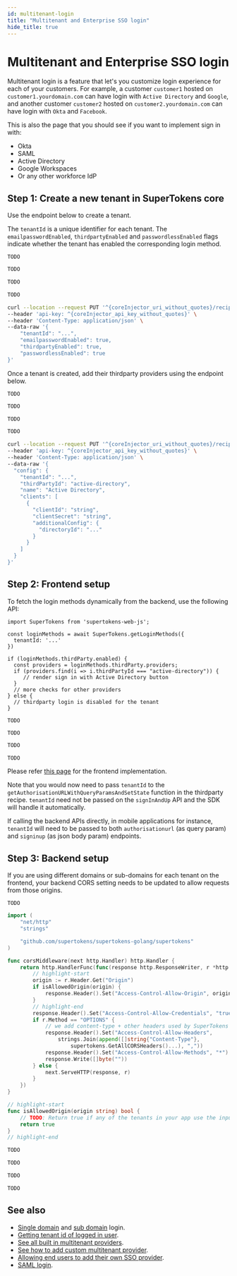 ```yaml
---
id: multitenant-login
title: "Multitenant and Enterprise SSO login"
hide_title: true
---
```




<!-- COPY SECTION -->
<!-- ./thirdparty/pre-built-ui/multitenant-login.mdx  -->
<!-- 1 -->

<MultiTenancyPaidBanner />

# Multitenant and Enterprise SSO login

Multitenant login is a feature that let's you customize login experience for each of your customers. For example, a customer `customer1` hosted on `customer1.yourdomain.com` can have login with `Active Directory` and `Google`, and another customer `customer2` hosted on `customer2.yourdomain.com` can have login with `Okta` and `Facebook`.

This is also the page that you should see if you want to implement sign in with:
- Okta
- SAML
- Active Directory
- Google Workspaces
- Or any other workforce IdP

<!-- END COPY SECTION -->

<!-- COPY SECTION -->
<!-- ./thirdparty/pre-built-ui/multitenant-login.mdx  -->
<!-- 2 -->

## Step 1: Create a new tenant in SuperTokens core

Use the endpoint below to create a tenant.

The `tenantId` is a unique identifier for each tenant. The `emailpasswordEnabled`, `thirdpartyEnabled` and `passwordlessEnabled` flags indicate whether the tenant has enabled the corresponding login method.

<BackendSDKTabs enableCurl>

<TabItem value="nodejs">

```tsx
TODO
```

</TabItem>
<TabItem value="go">

```go
TODO
```

</TabItem>
<TabItem value="python">

<PythonSyncAsyncSubTabs>
<TabItem value="asyncio">

```python
TODO
```

</TabItem>

<TabItem value="syncio">

```python
TODO
```

</TabItem>
</PythonSyncAsyncSubTabs>

</TabItem>

<TabItem value="curl">

<CoreInjector defaultValue="http://localhost:3567">

```bash
curl --location --request PUT '^{coreInjector_uri_without_quotes}/recipe/multitenancy/tenant' \
--header 'api-key: ^{coreInjector_api_key_without_quotes}' \
--header 'Content-Type: application/json' \
--data-raw '{
    "tenantId": "...",
    "emailpasswordEnabled": true,
    "thirdpartyEnabled": true,
    "passwordlessEnabled": true
}'
```

</CoreInjector>

</TabItem>

</BackendSDKTabs>

Once a tenant is created, add their thirdparty providers using the endpoint below.

<BackendSDKTabs enableCurl>

<TabItem value="nodejs">

```tsx
TODO
```

</TabItem>
<TabItem value="go">

```go
TODO
```

</TabItem>
<TabItem value="python">

<PythonSyncAsyncSubTabs>
<TabItem value="asyncio">

```python
TODO
```

</TabItem>

<TabItem value="syncio">

```python
TODO
```

</TabItem>
</PythonSyncAsyncSubTabs>

</TabItem>

<TabItem value="curl">

<CoreInjector defaultValue="http://localhost:3567">

```bash
curl --location --request PUT '^{coreInjector_uri_without_quotes}/recipe/multitenancy/config/thirdparty' \
--header 'api-key: ^{coreInjector_api_key_without_quotes}' \
--header 'Content-Type: application/json' \
--data-raw '{
  "config": {
    "tenantId": "...",
    "thirdPartyId": "active-directory",
    "name": "Active Directory",
    "clients": [
      {
        "clientId": "string",
        "clientSecret": "string",
        "additionalConfig": {
          "directoryId": "..."
        }
      }
    ]
  }
}'
```

</CoreInjector>

</TabItem>

</BackendSDKTabs>


<!-- END COPY SECTION -->

## Step 2: Frontend setup

To fetch the login methods dynamically from the backend, use the following API:

<FrontendCustomUITabs>
<TabItem value="web">

<NpmOrScriptTabs>
<TabItem value="npm">

```tsx
import SuperTokens from 'supertokens-web-js';

const loginMethods = await SuperTokens.getLoginMethods({
  tenantId: '...'
})

if (loginMethods.thirdParty.enabled) {
  const providers = loginMethods.thirdParty.providers;
  if (providers.find(i => i.thirdPartyId === "active-directory")) {
     // render sign in with Active Directory button
  }
  // more checks for other providers
} else {
  // thirdparty login is disabled for the tenant
}
```

</TabItem>
<TabItem value="script">

```tsx
TODO
```

</TabItem>
</NpmOrScriptTabs>

</TabItem>

<TabItem value="mobile">

<FrontendMobileSubTabs>

<TabItem value="reactnative">

```tsx
TODO
```

</TabItem>

<TabItem value="android">

```kotlin
TODO
```

</TabItem>

<TabItem value="ios">

```swift
TODO
```

</TabItem>

</FrontendMobileSubTabs>

</TabItem>

</FrontendCustomUITabs>

Please refer [this page](./thirdparty-login) for the frontend implementation. 

Note that you would now need to pass `tenantId` to the `getAuthorisationURLWithQueryParamsAndSetState` function in the thirdparty recipe. `tenantId` need not be passed on the `signInAndUp` API and the SDK will handle it automatically.

If calling the backend APIs directly, in mobile applications for instance, `tenantId` will need to be passed to both `authorisationurl` (as query param) and `signinup` (as json body param) endpoints.


<!-- COPY SECTION -->
<!-- ./thirdparty/pre-built-ui/multitenant-login.mdx  -->
<!-- 3 -->

## Step 3: Backend setup

If you are using different domains or sub-domains for each tenant on the frontend, your backend CORS setting needs to be updated to allow requests from those origins.

<BackendSDKTabs>
<TabItem value="nodejs">

```tsx
TODO
```
</TabItem>
<TabItem value="go">

<GoFrameworkSubTabs>

<TabItem value="http">

```go
import (
	"net/http"
	"strings"

	"github.com/supertokens/supertokens-golang/supertokens"
)

func corsMiddleware(next http.Handler) http.Handler {
	return http.HandlerFunc(func(response http.ResponseWriter, r *http.Request) {
		// highlight-start
		origin := r.Header.Get("Origin")
		if isAllowedOrigin(origin) {
			response.Header().Set("Access-Control-Allow-Origin", origin)
		}
		// highlight-end
		response.Header().Set("Access-Control-Allow-Credentials", "true")
		if r.Method == "OPTIONS" {
			// we add content-type + other headers used by SuperTokens
			response.Header().Set("Access-Control-Allow-Headers",
				strings.Join(append([]string{"Content-Type"},
					supertokens.GetAllCORSHeaders()...), ","))
			response.Header().Set("Access-Control-Allow-Methods", "*")
			response.Write([]byte(""))
		} else {
			next.ServeHTTP(response, r)
		}
	})
}

// highlight-start
func isAllowedOrigin(origin string) bool {
	// TODO: Return true if any of the tenants in your app use the input origin.
	return true
}
// highlight-end
```

</TabItem>

<TabItem value="chi">

```go
TODO
```

</TabItem>

<TabItem value="gin">

```go
TODO
```

</TabItem>

<TabItem value="mux">

```go
TODO
```

</TabItem>

</GoFrameworkSubTabs>

</TabItem>
<TabItem value="python">

```python
TODO
```

</TabItem>
</BackendSDKTabs>

<!-- END COPY SECTION -->

<!-- COPY SECTION -->
<!-- ./thirdparty/pre-built-ui/multitenant-login.mdx  -->
<!-- 4 -->

## See also

- [Single domain](../TODO) and [sub domain](../TODO) login.
- [Getting tenant id of logged in user](../TODO).
- [See all built in multitenant providers](../TODO).
- [See how to add custom multitenant provider](../TODO).
- [Allowing end users to add their own SSO provider](../TODO).
- [SAML login](../TODO).

<!-- END COPY SECTION -->
